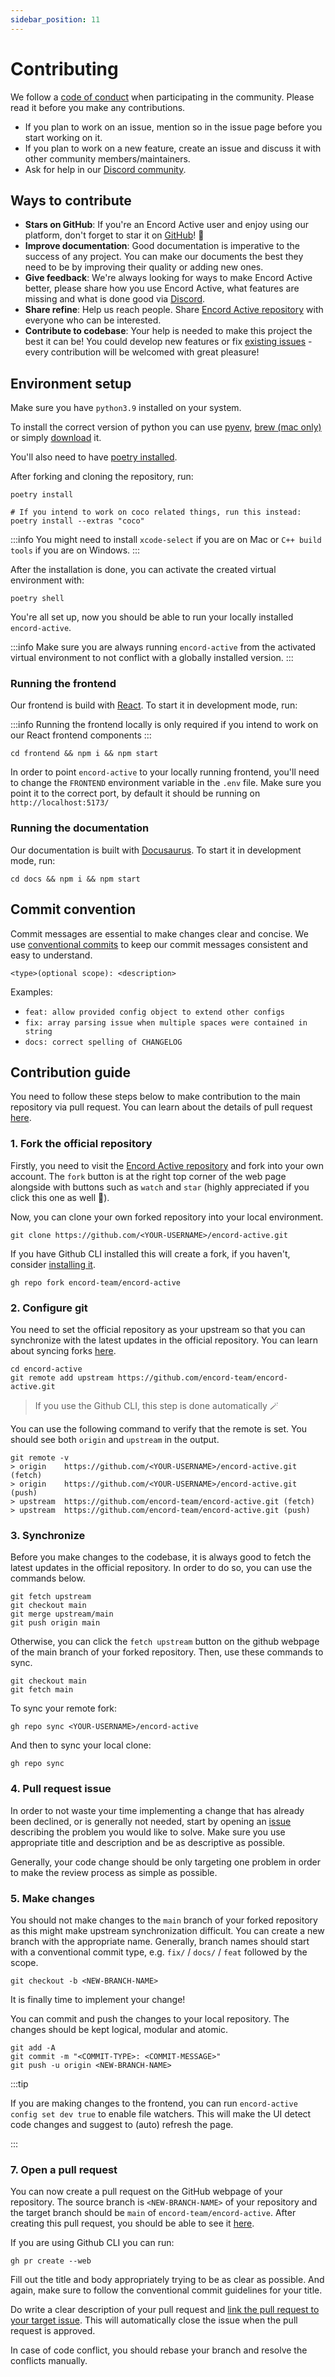 ```yaml
---
sidebar_position: 11
---
```



# Contributing

We follow a [code of conduct][code_of_conduct] when participating in the community. Please read it before you make any contributions.

- If you plan to work on an issue, mention so in the issue page before you start working on it.
- If you plan to work on a new feature, create an issue and discuss it with other community members/maintainers.
- Ask for help in our [Discord community][join-discord].

## Ways to contribute

- **Stars on GitHub**: If you're an Encord Active user and enjoy using our platform, don't forget to star it on [GitHub][repo]! 🌟
- **Improve documentation**: Good documentation is imperative to the success of any project. You can make our documents the best they need to be by improving their quality or adding new ones.
- **Give feedback**: We're always looking for ways to make Encord Active better, please share how you use Encord Active, what features are missing and what is done good via [Discord](https://discord.gg/TU6yT7Uvx3).
- **Share refine**: Help us reach people. Share [Encord Active repository][repo] with everyone who can be interested.
- **Contribute to codebase**: Your help is needed to make this project the best it can be! You could develop new features or fix [existing issues][repo-issues] - every contribution will be welcomed with great pleasure!

## Environment setup

Make sure you have `python3.9` installed on your system.

To install the correct version of python you can use [pyenv](https://github.com/pyenv/pyenv), [brew (mac only)](https://formulae.brew.sh/formula/python@3.9) or simply [download](https://www.python.org/downloads) it.

You'll also need to have [poetry installed](https://python-poetry.org/docs/#installation).

After forking and cloning the repository, run:

```shell
poetry install

# If you intend to work on coco related things, run this instead:
poetry install --extras "coco"
```

:::info
You might need to install `xcode-select` if you are on Mac or `C++ build tools` if you are on Windows.
:::

After the installation is done, you can activate the created virtual environment with:

```shell
poetry shell
```

You're all set up, now you should be able to run your locally installed `encord-active`.

:::info
Make sure you are always running `encord-active` from the activated virtual environment to not conflict with a globally installed version.
:::

### Running the frontend

Our frontend is build with [React](https://reactjs.org/). To start it in development mode, run:

:::info
Running the frontend locally is only required if you intend to work on our React frontend components
:::

```shell
cd frontend && npm i && npm start
```

In order to point `encord-active` to your locally running frontend, you'll need to change the `FRONTEND` environment variable in the `.env` file. Make sure you point it to the correct port, by default it should be running on `http://localhost:5173/`

### Running the documentation

Our documentation is built with [Docusaurus][docusaurus]. To start it in development mode, run:

```shell
cd docs && npm i && npm start
```

## Commit convention

Commit messages are essential to make changes clear and concise. We use [conventional commits](https://www.conventionalcommits.org/en/v1.0.0/) to keep our commit messages consistent and easy to understand.

```
<type>(optional scope): <description>
```

Examples:

- `feat: allow provided config object to extend other configs`
- `fix: array parsing issue when multiple spaces were contained in string`
- `docs: correct spelling of CHANGELOG`

## Contribution guide

You need to follow these steps below to make contribution to the main repository via pull request. You can learn about the details of pull request [here](https://docs.github.com/en/pull-requests/collaborating-with-pull-requests/proposing-changes-to-your-work-with-pull-requests/about-pull-requests).

### 1. Fork the official repository

<Tabs>
  <TabItem value="git" label="Git" default>

Firstly, you need to visit the [Encord Active repository][repo] and fork into your own account. The `fork` button is at the right top corner of the web page alongside with buttons such as `watch` and `star` (highly appreciated if you click this one as well 🌟).

Now, you can clone your own forked repository into your local environment.

```shell
git clone https://github.com/<YOUR-USERNAME>/encord-active.git
```

  </TabItem>
  <TabItem value="github-cli" label="Github CLI">

If you have Github CLI installed this will create a fork, if you haven't, consider [installing it](https://github.com/cli/cli#installation).

```shell
gh repo fork encord-team/encord-active
```

  </TabItem>
</Tabs>

### 2. Configure git

You need to set the official repository as your upstream so that you can synchronize with the latest updates in the official repository. You can learn about syncing forks [here](https://docs.github.com/en/pull-requests/collaborating-with-pull-requests/working-with-forks/configuring-a-remote-repository-for-a-fork).

<Tabs>
  <TabItem value="git" label="Git" default>

```shell
cd encord-active
git remote add upstream https://github.com/encord-team/encord-active.git
```

  </TabItem>
  <TabItem value="github-cli" label="Github CLI">

> If you use the Github CLI, this step is done automatically 🪄

  </TabItem>
</Tabs>

You can use the following command to verify that the remote is set. You should see both `origin` and `upstream` in the output.

```shell
git remote -v
> origin    https://github.com/<YOUR-USERNAME>/encord-active.git (fetch)
> origin    https://github.com/<YOUR-USERNAME>/encord-active.git (push)
> upstream  https://github.com/encord-team/encord-active.git (fetch)
> upstream  https://github.com/encord-team/encord-active.git (push)
```

### 3. Synchronize

Before you make changes to the codebase, it is always good to fetch the latest updates in the official repository. In order to do so, you can use the commands below.

<Tabs>
  <TabItem value="git" label="Git" default>

```shell
git fetch upstream
git checkout main
git merge upstream/main
git push origin main
```

Otherwise, you can click the `fetch upstream` button on the github webpage of the main branch of your forked repository. Then, use these commands to sync.

```shell
git checkout main
git fetch main
```

  </TabItem>
  <TabItem value="github-cli" label="Github CLI">

To sync your remote fork:

```shell
gh repo sync <YOUR-USERNAME>/encord-active
```

And then to sync your local clone:

```shell
gh repo sync
```

  </TabItem>
</Tabs>

### 4. Pull request issue

In order to not waste your time implementing a change that has already been declined, or is generally not needed, start by opening an [issue][repo-issues] describing the problem you would like to solve. Make sure you use appropriate title and description and be as descriptive as possible.

Generally, your code change should be only targeting one problem in order to make the review process as simple as possible.

### 5. Make changes

You should not make changes to the `main` branch of your forked repository as this might make upstream synchronization difficult. You can create a new branch with the appropriate name. Generally, branch names should start with a conventional commit type, e.g. `fix/` / `docs/` / `feat` followed by the scope.

```shell
git checkout -b <NEW-BRANCH-NAME>
```

It is finally time to implement your change!

You can commit and push the changes to your local repository. The changes should be kept logical, modular and atomic.

```shell
git add -A
git commit -m "<COMMIT-TYPE>: <COMMIT-MESSAGE>"
git push -u origin <NEW-BRANCH-NAME>
```

:::tip

If you are making changes to the frontend, you can run `encord-active config set dev true` to enable file watchers.
This will make the UI detect code changes and suggest to (auto) refresh the page.

:::

### 7. Open a pull request

You can now create a pull request on the GitHub webpage of your repository. The source branch is `<NEW-BRANCH-NAME>` of your repository and the target branch should be `main` of `encord-team/encord-active`. After creating this pull request, you should be able to see it [here](https://github.com/encord-team/encord-active/pulls).

If you are using Github CLI you can run:

```shell
gh pr create --web
```

Fill out the title and body appropriately trying to be as clear as possible. And again, make sure to follow the conventional commit guidelines for your title.

Do write a clear description of your pull request and [link the pull request to your target issue](https://docs.github.com/en/issues/tracking-your-work-with-issues/linking-a-pull-request-to-an-issue). This will automatically close the issue when the pull request is approved.

In case of code conflict, you should rebase your branch and resolve the conflicts manually.

[docusaurus]: https://docusaurus.io/
[issues]: https://github.com/encord-team/encord-active/issues
[code_of_conduct]: https://github.com/encord-team/encord-active/blob/main/CODE_OF_CONDUCT.md
[join-discord]: https://discord.gg/TU6yT7Uvx3
[repo]: https://github.com/encord-team/encord-active
[repo-issues]: https://github.com/encord-team/encord-active/issues
